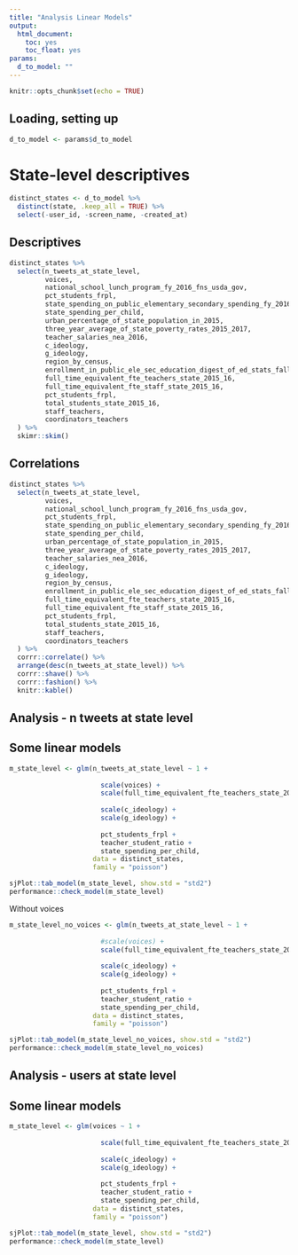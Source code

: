 ```yaml
---
title: "Analysis Linear Models"
output:
  html_document:
    toc: yes
    toc_float: yes
params:
  d_to_model: ""
---
```


```r
knitr::opts_chunk$set(echo = TRUE)
```

## Loading, setting up

```r
d_to_model <- params$d_to_model
```

# State-level descriptives

```r
distinct_states <- d_to_model %>% 
  distinct(state, .keep_all = TRUE) %>% 
  select(-user_id, -screen_name, -created_at)
```

## Descriptives

```r
distinct_states %>% 
  select(n_tweets_at_state_level,
         voices, 
         national_school_lunch_program_fy_2016_fns_usda_gov,
         pct_students_frpl, 
         state_spending_on_public_elementary_secondary_spending_fy_2016_census_in_thousands,
         state_spending_per_child,
         urban_percentage_of_state_population_in_2015,
         three_year_average_of_state_poverty_rates_2015_2017,
         teacher_salaries_nea_2016,
         c_ideology,
         g_ideology,
         region_by_census,
         enrollment_in_public_ele_sec_education_digest_of_ed_stats_fall_2015_projected,
         full_time_equivalent_fte_teachers_state_2015_16,
         full_time_equivalent_fte_staff_state_2015_16,
         pct_students_frpl,
         total_students_state_2015_16,
         staff_teachers,
         coordinators_teachers
  ) %>% 
  skimr::skim()
```

## Correlations

```r
distinct_states %>% 
  select(n_tweets_at_state_level,
         voices, 
         national_school_lunch_program_fy_2016_fns_usda_gov,
         pct_students_frpl, 
         state_spending_on_public_elementary_secondary_spending_fy_2016_census_in_thousands,
         state_spending_per_child,
         urban_percentage_of_state_population_in_2015,
         three_year_average_of_state_poverty_rates_2015_2017,
         teacher_salaries_nea_2016,
         c_ideology,
         g_ideology,
         region_by_census,
         enrollment_in_public_ele_sec_education_digest_of_ed_stats_fall_2015_projected,
         full_time_equivalent_fte_teachers_state_2015_16,
         full_time_equivalent_fte_staff_state_2015_16,
         pct_students_frpl,
         total_students_state_2015_16,
         staff_teachers,
         coordinators_teachers
  ) %>% 
  corrr::correlate() %>% 
  arrange(desc(n_tweets_at_state_level)) %>% 
  corrr::shave() %>% 
  corrr::fashion() %>% 
  knitr::kable()
```

## Analysis - n tweets at state level

## Some linear models

```r
m_state_level <- glm(n_tweets_at_state_level ~ 1 + 
                       
                       scale(voices) + 
                       scale(full_time_equivalent_fte_teachers_state_2015_16) +
                       
                       scale(c_ideology) + 
                       scale(g_ideology) + 
                       
                       pct_students_frpl +
                       teacher_student_ratio + 
                       state_spending_per_child,
                     data = distinct_states, 
                     family = "poisson")

sjPlot::tab_model(m_state_level, show.std = "std2")
performance::check_model(m_state_level)
```

Without voices

```r
m_state_level_no_voices <- glm(n_tweets_at_state_level ~ 1 + 
                       
                       #scale(voices) + 
                       scale(full_time_equivalent_fte_teachers_state_2015_16) +
                       
                       scale(c_ideology) + 
                       scale(g_ideology) + 
                       
                       pct_students_frpl +
                       teacher_student_ratio + 
                       state_spending_per_child,
                     data = distinct_states, 
                     family = "poisson")

sjPlot::tab_model(m_state_level_no_voices, show.std = "std2")
performance::check_model(m_state_level_no_voices)
```


## Analysis - users at state level

## Some linear models

```r
m_state_level <- glm(voices ~ 1 + 
                       
                       scale(full_time_equivalent_fte_teachers_state_2015_16) +
                       
                       scale(c_ideology) + 
                       scale(g_ideology) + 
                       
                       pct_students_frpl +
                       teacher_student_ratio + 
                       state_spending_per_child,
                     data = distinct_states, 
                     family = "poisson")

sjPlot::tab_model(m_state_level, show.std = "std2")
performance::check_model(m_state_level)
```